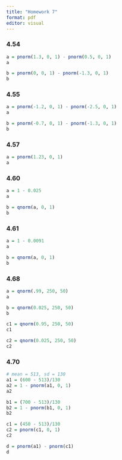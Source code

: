 ```yaml
---
title: "Homework 7"
format: pdf
editor: visual
---
```


### 4.54

```r
a = pnorm(1.3, 0, 1) - pnorm(0.5, 0, 1)
a

b = pnorm(0, 0, 1) - pnorm(-1.3, 0, 1)
b
```

### 4.55

```r
a = pnorm(-1.2, 0, 1) - pnorm(-2.5, 0, 1)
a

b = pnorm(-0.7, 0, 1) - pnorm(-1.3, 0, 1)
b
```

### 4.57

```r
a = pnorm(1.23, 0, 1)
a
```

### 4.60

```r
a = 1 - 0.025
a

b = qnorm(a, 0, 1)
b
```

### 4.61

```r
a = 1 - 0.0091
a

b = qnorm(a, 0, 1)
b
```

### 4.68

```r
a = qnorm(.99, 250, 50)
a

b = qnorm(0.025, 250, 50)
b

c1 = qnorm(0.95, 250, 50)
c1

c2 = qnorm(0.025, 250, 50)
c2
```

### 4.70

```r
# mean = 513, sd = 130
a1 = (600 - 513)/130
a2 = 1 - pnorm(a1, 0, 1)
a2

b1 = (700 - 513)/130
b2 = 1 - pnorm(b1, 0, 1)
b2

c1 = (450 - 513)/130
c2 = pnorm(c1, 0, 1)
c2

d = pnorm(a1) - pnorm(c1)
d
```
